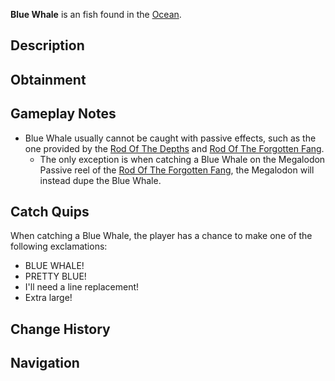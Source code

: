 {{FishInfobox
|image          = Blue Whale.png
|rarity         = Exotic
|sea            = First Sea
|location       = [[Ocean]]
|sublocation    = 
|sources        = Fishing Rod
|nopassive      = 1
|radar_location = 
|prog_speed     = -90
|xp             = 25000
|weather        = 
|time           = 
|season         = Summer
|bait           = Shrimp
|base_weight    = 300000
|base_value     = 30000
|weight_range   = 170000
|base_chance    = 5
|base_resil     = 15
}}
'''Blue Whale''' is an {{Rarity|Exotic}} fish found in the [[Ocean]].

== Description ==
{{Description|A massive whale, often seen in cold waters during feeding season.|Bestiary Entry}}

== Obtainment ==
{{Description|Known for its rarity and immense size, only the keenest eyes will spot it.|Bestiary Hint}}
{{Fish Availability|
Whale Migration/Moby
Whale Migration/Normal
|top_rods      = 
Challenger's Rod\15036.19\28176.57;
Seraphic Rod\14966.8\27206.94;
Ethereal Prism Rod\14305.4\25221;
No-Life Rod\12452.41\23429.49;
Abyssal Specter Rod\12271.82\23380.84;
Heaven's Rod\9345.23\16171.11;
Leviathan's Fang Rod\12101.25\21545.72;
Rod Of The Forgotten Fang\11872.49\21660.28;
Zeus Rod\8025.51\15290.59;
Volcanic Rod\6442.7\12274.94
|recommended   = Challenger's Rod
}}

== Gameplay Notes ==
* Blue Whale usually cannot be caught with passive effects, such as the one provided by the [[Rod Of The Depths]] and [[Rod Of The Forgotten Fang]].
** The only exception is when catching a Blue Whale on the Megalodon Passive reel of the [[Rod Of The Forgotten Fang]], the Megalodon will instead dupe the Blue Whale.

== Catch Quips ==
When catching a Blue Whale, the player has a chance to make one of the following exclamations:
* BLUE WHALE!
* PRETTY BLUE!
* I'll need a line replacement!
* Extra large!

== Change History ==
{{Change History|{{subst:Current Version}}}}

== Navigation ==
{{Fish Navbox|Ocean}}